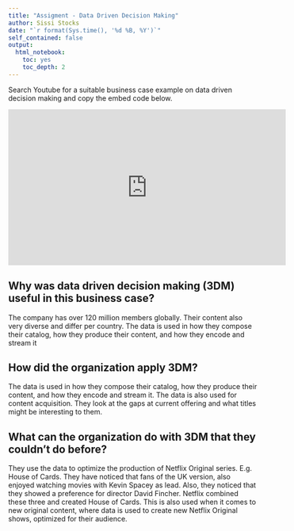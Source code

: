 ---
title: "Assigment - Data Driven Decision Making"
author: Sissi Stocks
date: "`r format(Sys.time(), '%d %B, %Y')`"
self_contained: false
output:
  html_notebook:
    toc: yes
    toc_depth: 2
---

Search Youtube for a suitable business case example on data driven decision making and copy the embed code below.


<iframe width="560" height="315" src="https://www.youtube.com/embed/VvTYuQPINec" frameborder="0" allow="accelerometer; autoplay; clipboard-write; encrypted-media; gyroscope; picture-in-picture" allowfullscreen data-external="1"></iframe>


## Why was data driven decision making (3DM) useful in this business case?

The company has over 120 million members globally. Their content also very diverse and differ per country. The data is used in how they compose their catalog, how they produce their content, and how they encode and stream it

## How did the organization apply 3DM?

The data is used in how they compose their catalog, how they produce their content, and how they encode and stream it. The data is also used for content acquisition. They look at the gaps at current offering and what titles might be interesting to them.

## What can the organization do with 3DM that they couldn’t do before?

They use the data to optimize the production of Netflix Original series. E.g. House of Cards. They have noticed that fans of the UK version, also enjoyed watching movies with Kevin Spacey as lead. Also, they noticed that they showed a preference for director David Fincher. Netflix combined these three and created House of Cards.
This is also used when it comes to new original content, where data is used to create new Netflix Original shows, optimized for their audience.